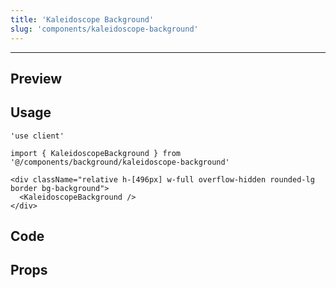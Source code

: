 ```yaml
---
title: 'Kaleidoscope Background'
slug: 'components/kaleidoscope-background'
---
```


---


## Preview

<ComponentBackground>
  <div className="relative h-[696px] w-full overflow-hidden rounded-lg border bg-background">
    <KaleidoscopeBackground />
  </div>
</ComponentBackground>

## Usage

```tsx
'use client'

import { KaleidoscopeBackground } from '@/components/background/kaleidoscope-background'

<div className="relative h-[496px] w-full overflow-hidden rounded-lg border bg-background">
  <KaleidoscopeBackground />
</div>
```

## Code

<CodeSnippet componentPath="./src/components/background/kaleidoscope-background.tsx" />

## Props

<AutoTypeTable
  path="./src/components/background/kaleidoscope-background.tsx"
  name="KaleidoscopeBackgroundProps"
/>